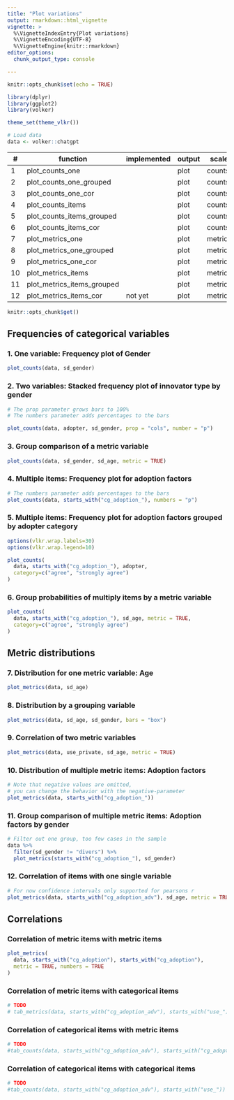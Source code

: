 ```yaml
---
title: "Plot variations"
output: rmarkdown::html_vignette
vignette: >
  %\VignetteIndexEntry{Plot variations}
  %\VignetteEncoding{UTF-8}
  %\VignetteEngine{knitr::rmarkdown}
editor_options: 
  chunk_output_type: console

---
```


```r
knitr::opts_chunk$set(echo = TRUE)

library(dplyr)
library(ggplot2)
library(volker)

theme_set(theme_vlkr())

# Load data
data <- volker::chatgpt

```


| \#     | function                  | implemented | output | scale    | columns  | crossings  |
|--------|---------------------------|-------------|--------|----------|----------|------------|
| 1     | plot_counts_one            |             | plot   | counts   | one      |            |
| 2     | plot_counts_one_grouped    |             | plot   | counts   | one      | grouped    |
| 3     | plot_counts_one_cor        |             | plot   | counts   | one      | correlated |
| 4     | plot_counts_items          |             | plot   | counts   | multiple |            |
| 5     | plot_counts_items_grouped  |             | plot   | counts   | multiple | grouped    |
| 6     | plot_counts_items_cor      |             | plot   | counts   | multiple | correlated |
| 7     | plot_metrics_one           |             | plot   | metrics  | one      |            |
| 8     | plot_metrics_one_grouped   |             | plot   | metrics  | one      | grouped    |
| 9     | plot_metrics_one_cor       |             | plot   | metrics  | one      | correlated |
| 10    | plot_metrics_items         |             | plot   | metrics  | multiple |            |
| 11    | plot_metrics_items_grouped |             | plot   | metrics  | multiple | grouped    |
| 12    | plot_metrics_items_cor     | not yet     | plot   | metrics  | multiple | correlated |

```r
knitr::opts_chunk$get()
```


## Frequencies of categorical variables

### 1. One variable: Frequency plot of Gender
```r
plot_counts(data, sd_gender)
```

### 2. Two variables: Stacked frequency plot of innovator type by gender
```r
# The prop parameter grows bars to 100%
# The numbers parameter adds percentages to the bars

plot_counts(data, adopter, sd_gender, prop = "cols", number = "p")
```

### 3. Group comparison of a metric variable
```r
plot_counts(data, sd_gender, sd_age, metric = TRUE)
```

### 4. Multiple items: Frequency plot for adoption factors
```r
# The numbers parameter adds percentages to the bars
plot_counts(data, starts_with("cg_adoption_"), numbers = "p")
```

### 5. Multiple items: Frequency plot for adoption factors grouped by adopter category
```r

options(vlkr.wrap.labels=30)
options(vlkr.wrap.legend=10)

plot_counts(
  data, starts_with("cg_adoption_"), adopter,
  category=c("agree", "strongly agree")
)

```

### 6. Group probabilities of multiply items by a metric variable
```r
plot_counts(
  data, starts_with("cg_adoption_"), sd_age, metric = TRUE,
  category=c("agree", "strongly agree")
)
```

## Metric distributions

### 7. Distribution for one metric variable: Age
```r
plot_metrics(data, sd_age)
```

### 8. Distribution by a grouping variable
```r
plot_metrics(data, sd_age, sd_gender, bars = "box")
```

### 9. Correlation of two metric variables
```r
plot_metrics(data, use_private, sd_age, metric = TRUE)
```

### 10. Distribution of multiple metric items: Adoption factors
```r
# Note that negative values are omitted,
# you can change the behavior with the negative-parameter
plot_metrics(data, starts_with("cg_adoption_"))
```

### 11. Group comparison of multiple metric items: Adoption factors by gender
```r
# Filter out one group, too few cases in the sample
data %>% 
  filter(sd_gender != "divers") %>% 
  plot_metrics(starts_with("cg_adoption_"), sd_gender)
```

### 12. Correlation of items with one single variable
```r
# For now confidence intervals only supported for pearsons r 
plot_metrics(data, starts_with("cg_adoption_adv"), sd_age, metric = TRUE)
```

## Correlations

### Correlation of metric items with metric items

```r
plot_metrics(
  data, starts_with("cg_adoption"), starts_with("cg_adoption"), 
  metric = TRUE, numbers = TRUE
)
```

### Correlation of metric items with categorical items

```r
# TODO
# tab_metrics(data, starts_with("cg_adoption_adv"), starts_with("use_"))
```


### Correlation of categorical items with metric items

```r
# TODO
#tab_counts(data, starts_with("cg_adoption_adv"), starts_with("cg_adoption_adv"), metric = TRUE)
```

### Correlation of categorical items with categorical items

```r
# TODO
#tab_counts(data, starts_with("cg_adoption_adv"), starts_with("use_"))
```
